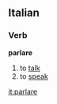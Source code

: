 ==Italian==
===Verb===
'''parlare'''
# to [[talk]]
# to [[speak]]
{{it-conj-are|parl|Avere}}

[[it:parlare]]